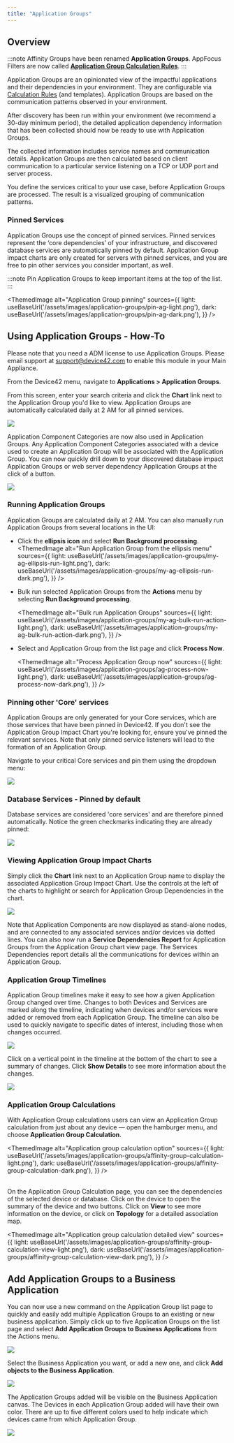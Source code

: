 ```yaml
---
title: "Application Groups"
---
```



## Overview

:::note
Affinity Groups have been renamed **Application Groups**. AppFocus Filters are now called [**Application Group Calculation Rules**](calculation-rules).
:::

Application Groups are an opinionated view of the impactful applications and their dependencies in your environment. They are configurable via [Calculation Rules](calculation-rules) (and templates). Application Groups are based on the communication patterns observed in your environment.

After discovery has been run within your environment (we recommend a 30-day minimum period), the detailed application dependency information that has been collected should now be ready to use with Application Groups.

The collected information includes service names and communication details. Application Groups are then calculated based on client communication to a particular service listening on a TCP or UDP port and server process. 

You define the services critical to your use case, before Application Groups are processed. The result is a visualized grouping of communication patterns.

### Pinned Services

Application Groups use the concept of pinned services. Pinned services represent the ‘core dependencies’ of your infrastructure, and discovered database services are automatically pinned by default. Application Group impact charts are only created for servers with pinned services, and you are free to pin other services you consider important, as well.

:::note
Pin Application Groups to keep important items at the top of the list.
:::

<ThemedImage
  alt="Application Group pinning"
  sources={{
    light: useBaseUrl('/assets/images/application-groups/pin-ag-light.png'),
    dark: useBaseUrl('/assets/images/application-groups/pin-ag-dark.png'),
  }}
/>

## Using Application Groups - How-To

Please note that you need a ADM license to use Application Groups. Please email support at [support@device42.com](mailto:support@device42.com) to enable this module in your Main Appliance.

From the Device42 menu, navigate to **Applications > Application Groups**.

From this screen, enter your search criteria and click the **Chart** link next to the Application Group you'd like to view. Application Groups are automatically calculated daily at 2 AM for all pinned services.

![](/assets/images/WEB-721_Affinity_Groups_Pic1.png)

Application Component Categories are now also used in Application Groups. Any Application Component Categories associated with a device used to create an Application Group will be associated with the Application Group. You can now quickly drill down to your discovered database impact Application Groups or web server dependency Application Groups at the click of a button.

![](/assets/images/WEB-721_Affinity_Groups_Pic2.png)

### Running Application Groups

Application Groups are calculated daily at 2 AM. You can also manually run Application Groups from several locations in the UI:

- Click the **ellipsis icon** and select **Run Background processing**.
  <ThemedImage
    alt="Run Application Group from the ellipsis menu"
    sources={{
      light: useBaseUrl('/assets/images/application-groups/my-ag-ellipsis-run-light.png'),
      dark: useBaseUrl('/assets/images/application-groups/my-ag-ellipsis-run-dark.png'),
    }}
  />

- Bulk run selected Application Groups from the **Actions** menu by selecting **Run Background processing**.
  
  <ThemedImage
    alt="Bulk run Application Groups"
    sources={{
      light: useBaseUrl('/assets/images/application-groups/my-ag-bulk-run-action-light.png'),
      dark: useBaseUrl('/assets/images/application-groups/my-ag-bulk-run-action-dark.png'),
    }}
  />

- Select and Application Group from the list page and click **Process Now**.
  
  <ThemedImage
    alt="Process Application Group now"
    sources={{
      light: useBaseUrl('/assets/images/application-groups/ag-process-now-light.png'),
      dark: useBaseUrl('/assets/images/application-groups/ag-process-now-dark.png'),
    }}
  />

### Pinning other 'Core' services

Application Groups are only generated for your Core services, which are those services that have been pinned in Device42. If you don't see the Application Group Impact Chart you're looking for, ensure you've pinned the relevant services. Note that only pinned service listeners will lead to the formation of an Application Group.

Navigate to your critical Core services and pin them using the dropdown menu:

![](/assets/images/Screen-Shot-2022-05-29-at-7.47.50-PM.png)

### Database Services - Pinned by default

Database services are considered 'core services' and are therefore pinned automatically. Notice the green checkmarks indicating they are already pinned:

![](/assets/images/WEB-721_Affinity_Groups_Pic4.png)

### Viewing Application Group Impact Charts

Simply click the **Chart** link next to an Application Group name to display the associated Application Group Impact Chart. Use the controls at the left of the charts to highlight or search for Application Group Dependencies in the chart.

![](/assets/images/18.04.00_affinity-groups-chart-1.png)  

Note that Application Components are now displayed as stand-alone nodes, and are connected to any associated services and/or devices via dotted lines. You can also now run a **Service Dependencies Report** for Application Groups from the Application Group chart view page. The Services Dependencies report details all the communications for devices within an Application Group.

### Application Group Timelines

Application Group timelines make it easy to see how a given Application Group changed over time. Changes to both Devices and Services are marked along the timeline, indicating when devices and/or services were added or removed from each Application Group. The timeline can also be used to quickly navigate to specific dates of interest, including those when changes occurred.

![](/assets/images/18.04.00_affinity-groups-timeline-1.png)

Click on a vertical point in the timeline at the bottom of the chart to see a summary of changes. Click **Show Details** to see more information about the changes.

![](/assets/images/18.04.00_affinity-groups-timeline-2.png)

### Application Group Calculations

With Application Group calculations users can view an Application Group calculation from just about any device — open the hamburger menu, and choose **Application Group Calculation**.

<ThemedImage
  alt="Application group calculation option"
  sources={{
    light: useBaseUrl('/assets/images/application-groups/affinity-group-calculation-light.png'),
    dark: useBaseUrl('/assets/images/application-groups/affinity-group-calculation-dark.png'),
  }}
/>
<br/><br/>

On the Application Group Calculation page, you can see the dependencies of the selected device or database. Click on the device to open the summary of the device and two buttons. Click on **View** to see more information on the device, or click on **Topology** for a detailed association map.

<ThemedImage
  alt="Application group calculation detailed view"
  sources={{
    light: useBaseUrl('/assets/images/application-groups/affinity-group-calculation-view-light.png'),
    dark: useBaseUrl('/assets/images/application-groups/affinity-group-calculation-view-dark.png'),
  }}
/>

## Add Application Groups to a Business Application

You can now use a new command on the Application Group list page to quickly and easily add multiple Application Groups to an existing or new business application. Simply click up to five Application Groups on the list page and select **Add Application Groups to Business Applications** from the Actions menu.

![](/assets/images/WEB-721_Affinity_Groups_Pic9.png)

Select the Business Application you want, or add a new one, and click **Add objects to the Business Application**.

![](/assets/images/WEB-721_Affinity_Groups_Pic10.png)

The Application Groups added will be visible on the Business Application canvas. The Devices in each Application Group added will have their own color. There are up to five different colors used to help indicate which devices came from which Application Group.

![](/assets/images/WEB-721_Affinity_Groups_Pic11.png)
